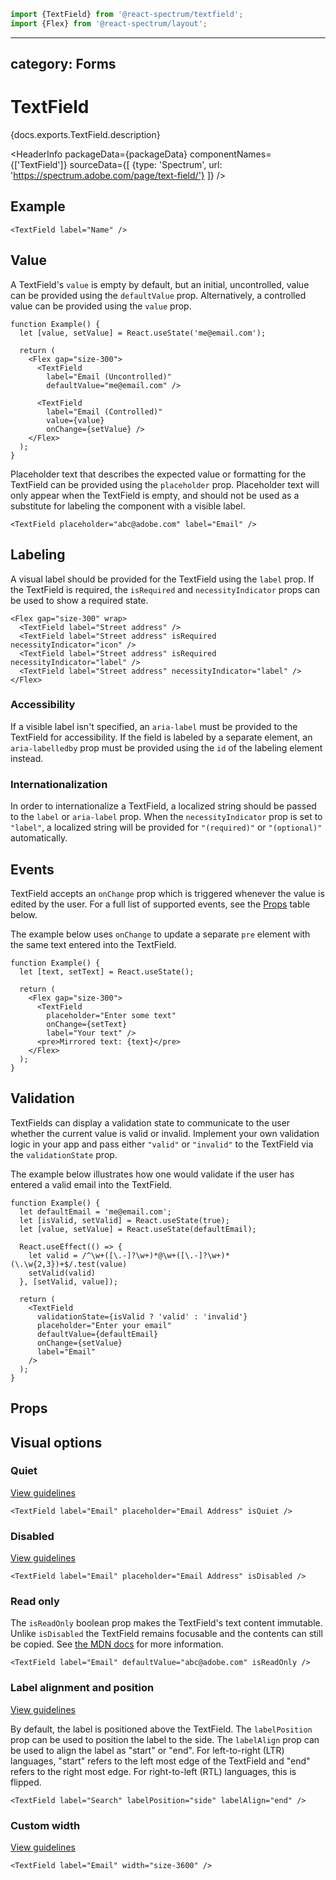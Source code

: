 <!-- Copyright 2020 Adobe. All rights reserved.
This file is licensed to you under the Apache License, Version 2.0 (the "License");
you may not use this file except in compliance with the License. You may obtain a copy
of the License at http://www.apache.org/licenses/LICENSE-2.0
Unless required by applicable law or agreed to in writing, software distributed under
the License is distributed on an "AS IS" BASIS, WITHOUT WARRANTIES OR REPRESENTATIONS
OF ANY KIND, either express or implied. See the License for the specific language
governing permissions and limitations under the License. -->



```jsx import
import {TextField} from '@react-spectrum/textfield';
import {Flex} from '@react-spectrum/layout';
```

---
category: Forms
---

# TextField

<p>{docs.exports.TextField.description}</p>

<HeaderInfo
  packageData={packageData}
  componentNames={['TextField']}
  sourceData={[
    {type: 'Spectrum', url: 'https://spectrum.adobe.com/page/text-field/'}
  ]} />

## Example

```tsx example
<TextField label="Name" />
```

## Value

A TextField's `value` is empty by default, but an initial, uncontrolled, value can be provided using the `defaultValue` prop.
Alternatively, a controlled value can be provided using the `value` prop.

```tsx example
function Example() {
  let [value, setValue] = React.useState('me@email.com');

  return (
    <Flex gap="size-300">
      <TextField
        label="Email (Uncontrolled)"
        defaultValue="me@email.com" />

      <TextField
        label="Email (Controlled)"
        value={value}
        onChange={setValue} />
    </Flex>
  );
}

```

Placeholder text that describes the expected value or formatting for the TextField can be provided using the `placeholder` prop.
Placeholder text will only appear when the TextField is empty, and should not be used as a substitute for labeling the component with a visible label.

```tsx example
<TextField placeholder="abc@adobe.com" label="Email" />
```

## Labeling

A visual label should be provided for the TextField using the `label` prop. If the TextField is required, the `isRequired` and
`necessityIndicator` props can be used to show a required state.

```tsx example
<Flex gap="size-300" wrap>
  <TextField label="Street address" />
  <TextField label="Street address" isRequired necessityIndicator="icon" />
  <TextField label="Street address" isRequired necessityIndicator="label" />
  <TextField label="Street address" necessityIndicator="label" />
</Flex>
```

### Accessibility

If a visible label isn't specified, an `aria-label` must be provided to the TextField for
accessibility. If the field is labeled by a separate element, an `aria-labelledby` prop must be provided using
the `id` of the labeling element instead.

### Internationalization

In order to internationalize a TextField, a localized string should be passed to the `label` or `aria-label` prop.
When the `necessityIndicator` prop is set to `"label"`, a localized string will be provided for `"(required)"` or `"(optional)"` automatically.

## Events

TextField accepts an `onChange` prop which is triggered whenever the value is edited by the user.
For a full list of supported events, see the [Props](#props) table below.

The example below uses `onChange` to update a separate `pre` element with the same text entered into the TextField.
```tsx example
function Example() {
  let [text, setText] = React.useState();

  return (
    <Flex gap="size-300">
      <TextField
        placeholder="Enter some text"
        onChange={setText}
        label="Your text" />
      <pre>Mirrored text: {text}</pre>
    </Flex>
  );
}
```

## Validation

TextFields can display a validation state to communicate to the user whether the current value is valid or invalid.
Implement your own validation logic in your app and pass either `"valid"` or `"invalid"` to the TextField via the `validationState` prop.

The example below illustrates how one would validate if the user has entered a valid email into the TextField.
```tsx example
function Example() {
  let defaultEmail = 'me@email.com';
  let [isValid, setValid] = React.useState(true);
  let [value, setValue] = React.useState(defaultEmail);

  React.useEffect(() => {
    let valid = /^\w+([\.-]?\w+)*@\w+([\.-]?\w+)*(\.\w{2,3})+$/.test(value)
    setValid(valid)
  }, [setValid, value]);

  return (
    <TextField
      validationState={isValid ? 'valid' : 'invalid'}
      placeholder="Enter your email"
      defaultValue={defaultEmail}
      onChange={setValue}
      label="Email"
    />
  );
}
```

## Props

<PropTable component={docs.exports.TextField} links={docs.links} />

## Visual options

### Quiet

[View guidelines](https://spectrum.adobe.com/page/text-field/#Quiet)

```tsx example
<TextField label="Email" placeholder="Email Address" isQuiet />
```

### Disabled

[View guidelines](https://spectrum.adobe.com/page/text-field/#Disabled)

```tsx example
<TextField label="Email" placeholder="Email Address" isDisabled />
```

### Read only

The `isReadOnly` boolean prop makes the TextField's text content immutable. Unlike `isDisabled` the TextField remains focusable
and the contents can still be copied. See [the MDN docs](https://developer.mozilla.org/en-US/docs/Web/HTML/Attributes/readonly) for more information.

```tsx example
<TextField label="Email" defaultValue="abc@adobe.com" isReadOnly />
```

### Label alignment and position
[View guidelines](https://spectrum.adobe.com/page/text-field/#Label-position)

By default, the label is positioned above the TextField. The `labelPosition` prop can be used to position the label to the side. The `labelAlign` prop can be used to align the label as "start" or "end". For left-to-right (LTR) languages, "start" refers to the left most edge of the TextField and "end" refers to the right most edge. For right-to-left (RTL) languages, this is flipped.

```tsx example
<TextField label="Search" labelPosition="side" labelAlign="end" />
```
### Custom width

[View guidelines](https://spectrum.adobe.com/page/text-field/#Width)

```tsx example
<TextField label="Email" width="size-3600" />
```
